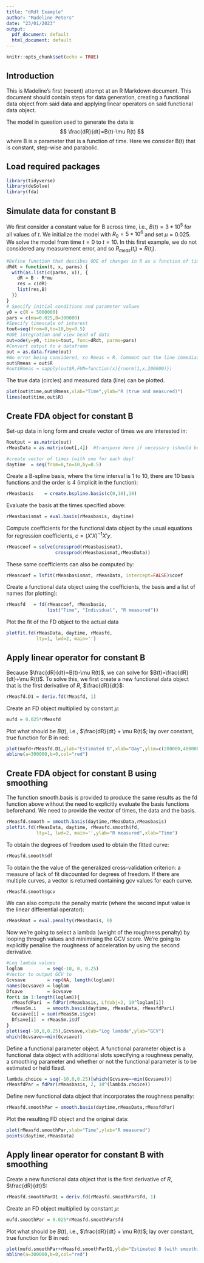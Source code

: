 ```yaml
---
title: "dRdt Example"
author: "Madeline Peters"
date: "23/01/2023"
output:
  pdf_document: default
  html_document: default
---
```


```r
knitr::opts_chunk$set(echo = TRUE)
```

## Introduction
This is Madeline's first (recent) attempt at an R Markdown document. This document should contain steps for data generation, creating a functional data object from said data and applying linear operators on said functional data object. 

The model in question used to generate the data is
$$
\frac{dR}{dt}=B(t)-\mu R(t)
$$
where B is a parameter that is a function of time. Here we consider B(t) that is constant, step-wise and parabolic.

## Load required packages
```r
library(tidyverse)
library(deSolve)
library(fda)
```

## Simulate data for constant B
We first consider a constant value for B across time, i.e., $B(t)=3*10^5$ for all values of $t$. We initialize the model with $R_0=5*10^6$ and set $\mu=0.025$. We solve the model from time $t=0$ to $t=10$. In this first example, we do not considered any measurement error, and so $R_{meas}(t_i)=R(t_i)$.
```r
#Define function that descibes ODE of changes in R as a function of time
dRdt = function(t, x, parms) {
  with(as.list(c(parms, x)), {
    dR = B - R*mu
    res = c(dR)
    list(res,B)
  })
}
# Specify initial conditions and parameter values
y0 = c(R = 5000000)
pars = c(mu=0.025,B=300000)
#Specify timescale of interest
tout=seq(from=0,to=10,by=0.5)
#ODE integration and view head of data
out=ode(y=y0, times=tout, func=dRdt, parms=pars)
#Convert output to a dataframe
out = as.data.frame(out)
#No error being considered, so Rmeas = R. Comment out the line immediately below and uncomment the line below that to specify measurement error normally distributed around the true value with some standard deviation.
out$Rmeas = out$R
#out$Rmeas = sapply(out$R,FUN=function(x){rnorm(1,x,200000)})
```
The true data (circles) and measured data (line) can be plotted.
```r
plot(out$time,out$Rmeas,xlab="Time",ylab="R (true and measured)")
lines(out$time,out$R)
```

## Create FDA object for constant B
Set-up data in long form and create vector of times we are interested in:
```r
Routput = as.matrix(out)
rMeasData = as.matrix(out[,4])  #transpose here if necessary (should be long)

#create vector of times (with one for each day)
daytime  = seq(from=0,to=10,by=0.5)
```
Create a B-spline basis, where the time interval is 1 to 10, there are 10 basis functions and the order is 4 (implicit in the function):
```r
rMeasbasis    = create.bspline.basis(c(0,10),10)
```
Evaluate the basis at the times specified above:
```r
rMeasbasismat = eval.basis(rMeasbasis, daytime)
```
Compute coefficients for the functional data object by the usual equations for regression coefficients, $c=(X'X)^{-1}X'y$.
```r
rMeascoef = solve(crossprod(rMeasbasismat),
                  crossprod(rMeasbasismat,rMeasData))
```
These same coefficients can also be computed by:
```r
rMeascoef = lsfit(rMeasbasismat, rMeasData, intercept=FALSE)$coef
```
Create a functional data object using the coefficients, the basis and a list of names (for plotting):
```r
rMeasfd   = fd(rMeascoef, rMeasbasis,
               list("Time", "Individual", "R measured"))
```
Plot the fit of the FD object to the actual data
```r
plotfit.fd(rMeasData, daytime, rMeasfd,
           lty=1, lwd=2, main='')
```

## Apply linear operator for constant B
Because $\frac{dR}{dt}=B(t)-\mu R(t)$, we can solve for $B(t)=\frac{dR}{dt}+\mu R(t)$. To solve this, we first create a new functional data object that is the first derivative of $R$, $\frac{dR}{dt}$:
```r
rMeasfd.D1 = deriv.fd(rMeasfd, 1)
```
Create an FD object multiplied by constant $\mu$:
```r
mufd = 0.025*rMeasfd
```
Plot what should be $B(t)$, i.e., $\frac{dR}{dt} + \mu R(t)$; lay over constant, true function for B in red:
```r
plot(mufd+rMeasfd.D1,ylab="Estimated B",xlab="Day",ylim=c(200000,400000))
abline(a=300000,b=0,col="red")
```

## Create FDA object for constant B using smoothing
The function smooth.basis is provided to produce the same results as the fd function above without the need to explicitly evaluate the basis functions beforehand. We need to provide the vector of times, the data and the basis.
```r
rMeasfd.smooth = smooth.basis(daytime,rMeasData,rMeasbasis)
plotfit.fd(rMeasData, daytime, rMeasfd.smooth$fd,
           lty=1, lwd=2, main='',ylab="R measured",xlab="Time")
```
To obtain the degrees of freedom used to obtain the fitted curve:
```r
rMeasfd.smooth$df
```

To obtain the the value of the generalized cross-validation criterion: a measure of lack of fit discounted for degrees of freedom. If there are multiple curves, a vector is returned containing gcv values for each curve.
```r
rMeasfd.smooth$gcv
```
We can also compute the penalty matrix (where the second input value is the linear differential operator):
```r
rMeasRmat = eval.penalty(rMeasbasis, 0)
```

Now we're going to select a lambda (weight of the roughness penalty) by looping through values and minimising the GCV score. We're going to explicitly penalise the roughness of acceleration by using the second derivative.
```r
#Log lambda values
loglam         = seq(-10, 0, 0.25)
#Vector to output GCV to
Gcvsave        = rep(NA, length(loglam))
names(Gcvsave) = loglam
Dfsave         = Gcvsave
for(i in 1:length(loglam)){
  rMeasfdPari  = fdPar(rMeasbasis, Lfdobj=2, 10^loglam[i])
  rMeasSm.i    = smooth.basis(daytime, rMeasData, rMeasfdPari)
  Gcvsave[i] = sum(rMeasSm.i$gcv)
  Dfsave[i]  = rMeasSm.i$df
}
plot(seq(-10,0,0.25),Gcvsave,xlab="Log lambda",ylab="GCV")
which(Gcvsave==min(Gcvsave))
```

Define a functional parameter object. A functional parameter object is a functional data object with additional slots specifying a roughness penalty, a smoothing parameter and whether or not the functional parameter is to be estimated or held fixed.
```r
lambda.choice = seq(-10,0,0.25)[which(Gcvsave==min(Gcvsave))]
rMeasfdPar = fdPar(rMeasbasis, 2, 10^(lambda.choice))
```

Define new functional data object that incorporates the roughness penalty:
```r
rMeasfd.smoothPar = smooth.basis(daytime,rMeasData,rMeasfdPar)
```

Plot the resulting FD object and the original data:
```r
plot(rMeasfd.smoothPar,xlab="Time",ylab="R measured")
points(daytime,rMeasData)
```
## Apply linear operator for constant B with smoothing
Create a new functional data object that is the first derivative of $R$, $\frac{dR}{dt}$:
```r
rMeasfd.smoothParD1 = deriv.fd(rMeasfd.smoothPar$fd, 1)
```
Create an FD object multiplied by constant $\mu$:
```r
mufd.smoothPar = 0.025*rMeasfd.smoothPar$fd
```
Plot what should be $B(t)$, i.e., $\frac{dR}{dt} + \mu R(t)$; lay over constant, true function for B in red:
```r
plot(mufd.smoothPar+rMeasfd.smoothParD1,ylab="Estimated B (with smoothing)",xlab="Day",ylim=c(200000,400000))
abline(a=300000,b=0,col="red")
```
